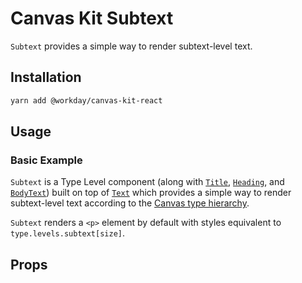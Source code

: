 


<Meta title="Components/Text/Subtext/React" />

# Canvas Kit Subtext

`Subtext` provides a simple way to render subtext-level text.

## Installation

```sh
yarn add @workday/canvas-kit-react
```

## Usage

### Basic Example

`Subtext` is a Type Level component (along with [`Title`](/components/text/title/),
[`Heading`](/components/text/heading/), and [`BodyText`](/components/text/body-text/)) built on top
of [`Text`](/components/text/text/) which provides a simple way to render subtext-level text
according to the [Canvas type hierarchy](/tokens/type/#type-styles).

`Subtext` renders a `<p>` element by default with styles equivalent to `type.levels.subtext[size]`.

<ExampleCodeBlock code={Basic} />

## Props

<ArgsTable of={TypeLevelComponent} />
